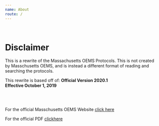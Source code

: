 ```yaml
---
name: About
route: /
---
```


<br />

# Disclaimer

This is a rewrite of the Massachusetts OEMS Protocols.
This is not created by Masschusetts OEMS, and is instead a different format of
reading and searching the protocols.
<br />

This rewrite is based off of:
<strong>
  Official Version 2020.1
  <br />
  Effective October 1, 2019
</strong>

<br /><br />

For the official Masschusetts OEMS Website [click here](https://www.mass.gov/orgs/office-of-emergency-medical-services)

For the official PDF [clickhere](https://www.mass.gov/doc/emergency-medical-services-pre-hospital-treatment-protocols-version-20201-effective-4120-pdf/download)

